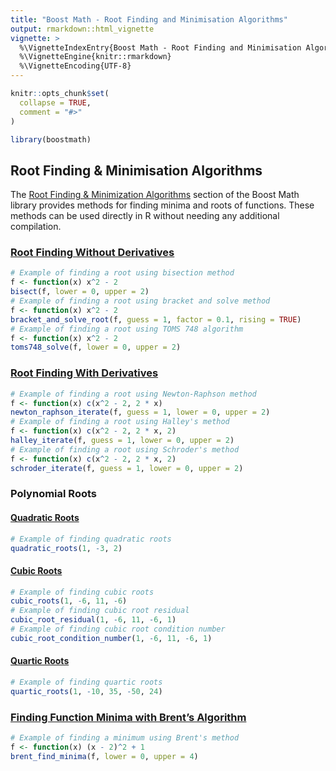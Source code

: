 ```yaml
---
title: "Boost Math - Root Finding and Minimisation Algorithms"
output: rmarkdown::html_vignette
vignette: >
  %\VignetteIndexEntry{Boost Math - Root Finding and Minimisation Algorithms}
  %\VignetteEngine{knitr::rmarkdown}
  %\VignetteEncoding{UTF-8}
---
```


```r
knitr::opts_chunk$set(
  collapse = TRUE,
  comment = "#>"
)
```

```r
library(boostmath)
```

## Root Finding & Minimisation Algorithms

The [Root Finding & Minimization Algorithms](https://www.boost.org/doc/libs/latest/libs/math/doc/html/root_finding.html) section of the Boost Math library provides methods for finding minima and roots of functions. These methods can be used directly in R without needing any additional compilation.

### [Root Finding Without Derivatives](https://www.boost.org/doc/libs/latest/libs/math/doc/html/math_toolkit/roots_noderiv.html)

```r
# Example of finding a root using bisection method
f <- function(x) x^2 - 2
bisect(f, lower = 0, upper = 2)
# Example of finding a root using bracket and solve method
f <- function(x) x^2 - 2
bracket_and_solve_root(f, guess = 1, factor = 0.1, rising = TRUE)
# Example of finding a root using TOMS 748 algorithm
f <- function(x) x^2 - 2
toms748_solve(f, lower = 0, upper = 2)
```

### [Root Finding With Derivatives](https://www.boost.org/doc/libs/latest/libs/math/doc/html/math_toolkit/roots_deriv.html)

```r
# Example of finding a root using Newton-Raphson method
f <- function(x) c(x^2 - 2, 2 * x)
newton_raphson_iterate(f, guess = 1, lower = 0, upper = 2)
# Example of finding a root using Halley's method
f <- function(x) c(x^2 - 2, 2 * x, 2)
halley_iterate(f, guess = 1, lower = 0, upper = 2)
# Example of finding a root using Schroder's method
f <- function(x) c(x^2 - 2, 2 * x, 2)
schroder_iterate(f, guess = 1, lower = 0, upper = 2)
```

### Polynomial Roots

#### [Quadratic Roots](https://www.boost.org/doc/libs/latest/libs/math/doc/html/math_toolkit/roots_deriv.html#math_toolkit.roots_deriv.quadratics)

```r
# Example of finding quadratic roots
quadratic_roots(1, -3, 2)
```

#### [Cubic Roots](https://www.boost.org/doc/libs/latest/libs/math/doc/html/math_toolkit/cubic_roots.html)

```r
# Example of finding cubic roots
cubic_roots(1, -6, 11, -6)
# Example of finding cubic root residual
cubic_root_residual(1, -6, 11, -6, 1)
# Example of finding cubic root condition number
cubic_root_condition_number(1, -6, 11, -6, 1)
```

#### [Quartic Roots](https://www.boost.org/doc/libs/latest/libs/math/doc/html/math_toolkit/quartic_roots.html)

```r
# Example of finding quartic roots
quartic_roots(1, -10, 35, -50, 24)
```

### [Finding Function Minima with Brent's Algorithm](https://www.boost.org/doc/libs/latest/libs/math/doc/html/math_toolkit/brent_minima.html)

```r
# Example of finding a minimum using Brent's method
f <- function(x) (x - 2)^2 + 1
brent_find_minima(f, lower = 0, upper = 4)
```
